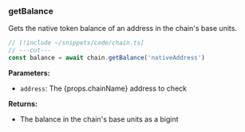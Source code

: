 ### getBalance

Gets the native token balance of an address in the chain's base units.

```ts twoslash
// [!include ~/snippets/code/chain.ts]
// ---cut---
const balance = await chain.getBalance('nativeAddress')
```

**Parameters:**

- `address`: The {props.chainName} address to check

**Returns:**

- The balance in the chain's base units as a bigint
